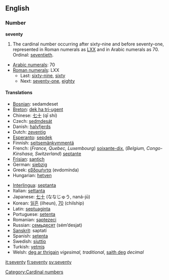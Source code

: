 ==English==

===Number===
'''seventy'''

# The cardinal number occurring after sixty-nine and before seventy-one, represented in Roman numerals as [[LXX]] and in Arabic numerals as 70. Ordinal: [[seventieth]].
*[[w:Arabic numerals|Arabic numerals]]: 70
*[[w:Roman numerals|Roman numerals]]: LXX
**Last: [[sixty-nine]], [[sixty]]
**Next: [[seventy-one]], [[eighty]]

====Translations====
{{top}}
*[[Bosnian]]: sedamdeset
*[[Breton]]: [[dek ha tri-ugent]]
*Chinese: [[七十]] (qī shí)
*Czech: [[sedmdesát]]
*Danish: [[halvfjerds]]
*Dutch: [[zeventig]] {{f}}
*[[Esperanto]]: [[sepdek]]
*Finnish: [[seitsemänkymmentä]]
*French: (''France, Quebec, Luxembourg'') [[soixante-dix]], (''Belgium, Congo-Kinshasa, Switzerland'') [[septante]] {{m}} 
*[[Frisian]]: [[santich]]
*German: [[siebzig]] {{f}}
*Greek: [[εβδομήντα]] (evdomínda)
*Hungarian: [[hetven]]
{{mid}}
*[[Interlingua]]: [[septanta]]
*Italian: [[settanta]] {{m}}
*Japanese: [[七十]] (ななじゅう, naná-jū)
*Korean: [[일흔]] (ilheun), [[70]] (chilship)
*Latin: [[septuaginta]]
*Portuguese: [[setenta]]
*Romanian: [[şaptezeci]]
*Russian: [[семьдесят]] (sém’desjat)
*[[Sanskrit]]: saptatí
*Spanish: [[setenta]] 
*Swedish: [[sjuttio]]
*Turkish: [[yetmiş]]
*Welsh: [[deg ar thrigain]] ''vigesimal, traditional'', [[saith deg]] ''decimal''
{{bottom}}

[[Category:Cardinal numbers]]

[[it:seventy]]
[[fi:seventy]]
[[sv:seventy]]